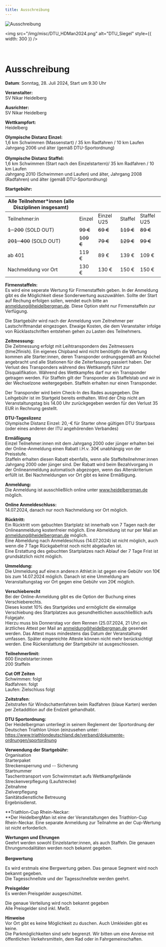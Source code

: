 ```yaml
---
title: Ausschreibung
---
```


![Ausschreibung](/img/banner/Ausschreibung.jpeg)

<img
  src="/img/misc/DTU_HDMan2024.png"
  alt="DTU_Siegel"
  style={{ width: 300 }}
/>
<br />
<br />
<br />

# Ausschreibung

**Datum**: Sonntag, 28. Juli 2024, Start um 9.30 Uhr

**Veranstalter:**\
SV Nikar Heidelberg

**Ausrichter:**\
SV Nikar Heidelberg

**Wettkampfort:**\
Heidelberg

**Olympische Distanz Einzel:**\
1,6 km Schwimmen (Massenstart) / 35 km Radfahren / 10 km Laufen\
Jahrgang 2006 und älter (gemäß DTU-Sportordnung)\
\
**Olympische Distanz Staffel:**\
1,6 km Schwimmen (Start nach den Einzelstartern)/ 35 km Radfahren / 10
km Laufen\
Jahrgang 2010 (Schwimmen und Laufen) und älter, Jahrgang 2008
(Radfahren) und älter (gemäß DTU-Sportordnung)

**Startgebühr:**

| Alle Teilnehmer\*innen (alle Disziplinen insgesamt) |          |            |           |             |
| --------------------------------------------------- | -------- | ---------- | --------- | ----------- |
| Teilnehmer:in                                       | Einzel   | Einzel U25 | Staffel   | Staffel U25 |
| ~~1-200~~ (SOLD OUT)                                | ~~99 €~~ | ~~69 €~~   | ~~119 €~~ | ~~89 €~~    |
| ~~201-400~~ (SOLD OUT)                              |  ~~109 €~~    | ~~79 €~~       | ~~129 €~~     | ~~99 €~~        |
| ab 401                                              | 119 €    | 89 €       | 139 €     | 109 €       |
| Nachmeldung vor Ort                                 | 130 €    | 130 €      | 150 €     | 150 €       |

**Firmenstaffeln:**\
Es wird eine seperate Wertung für Firmenstaffeln geben. In der Anmeldung gibt es die Möglichkeit diese Sonderwertung auszuwählen.
Sollte der Start auf Rechung  erfolgen sollen, wendet euch bitte an anmeldung@heidelbergman.de. Diese Option steht nur Firmenstaffeln zur Verfügung.


Die Startgebühr wird nach der Anmeldung vom Zeitnehmer per
Lastschriftmandat eingezogen. Etwaige Kosten, die dem Veranstalter
infolge von Rücklastschriften entstehen gehen zu Lasten des Teilnehmers.

**Zeitmessung:**\
Die Zeitmessung erfolgt mit Leihtranspondern des Zeitmessers
(time2finish). Ein eigenes Chipband wird nicht benötigtIn die Wertung
kommen alle Starter:innen, deren Transponder ordnungsgemäß am Knöchel
angebracht und alle Stationen für die Zeiterfassung passiert haben. Der
Verlust des Transponders während des Wettkampfs führt zur
Disqualifikation. Während des Wettkampfes darf nur ein Transponder
getragen werden. Für Staffeln gilt der Transponder als Staffelstab und
wir in der Wechselzone weitergegeben. Staffeln erhalten nur einen
Transponder.

Der Transponder wird beim Check-In des Rades ausgegeben. Die Leihgebühr
ist im Startgeld bereits enthalten. Wird der Chip nicht am
Veranstaltungstag bis 14.00 Uhr zurückgegeben werden für den Verlust 35
EUR in Rechnung gestellt.

**DTU-Tageslizenz**\
Olympische Distanz Einzel: 20,-€ für Starter ohne gültigen DTU Startpass
(oder eines anderen der ITU angehörenden Verbandes)

**Ermäßigung**\
Einzel Teilnehmer:innen mit dem Jahrgang 2000 oder jünger erhalten bei
der Online-Anmeldung einen Rabatt i.H.v. 30€ unabhängig von der
Preisstufe.\
Staffeln erhalten diesen Rabatt ebenfalls, wenn alle
Staffelteilnehmer:innen Jahrgang 2000 oder jünger sind. Der Rabatt wird
beim Bezahlvorgang in der Onlineanmeldung automatisch abgezogen, wenn
das Alterskriterium erfüllt ist. Bei Nachmeldungen vor Ort gibt es keine
Ermäßigung.

**Anmeldung:**\
Die Anmeldung ist ausschließlich online unter www.heidelbergman.de
möglich.

**Online Anmeldeschluss:**\
14.07.2024, danach nur noch Nachmeldung vor Ort möglich.

**Rücktritt:**\
Ein Rücktritt vom gebuchten Startplatz ist innerhalb von 7 Tagen nach
der Onlineanmeldung kostenfreier möglich. Eine Abmeldung ist nur per
Mail an anmeldung@heidelbergman.de möglich.\
Eine Abmeldung nach Anmeldeschluss (14.07.2024) ist nicht möglich, auch
wenn die 7 Tage Rückgabefrist noch nicht abgelaufen ist.\
Eine Erstattung des gebuchten Startplatzes nach Ablauf der 7 Tage Frist
ist grundsätzlich nicht möglich.

**Ummeldung:**\
Die Ummeldung auf eine:n andere:n Athlet:in ist gegen eine Gebühr von
10€ bis zum 14.07.2024 möglich. Danach ist eine Ummeldung am
Veranstaltungstag vor Ort gegen eine Gebühr von 20€ möglich.

**Verschieberecht**\
Bei der Online-Anmeldung gibt es die Option der Buchung eines
Verschieberechts.\
Dieses kostet 10% des Startgeldes und ermöglicht die einmalige
Verschiebung des Startplatzes aus gesundheitlichen ausschließlich aufs
Folgejahr.\
Hierzu muss bis Donnerstag vor dem Rennen (25.07.2024, 21 Uhr) ein
ärztliches Attest per Mail an anmeldung@heidelbergman.de gesendet
werden. Das Attest muss mindestens das Datum der Veranstaltung umfassen.
Später eingereichte Atteste können nicht mehr berücksichtigt werden.
Eine Rückerstattung der Startgebühr ist ausgeschlossen.

**Teilnehmerlimit:** \
600 Einzelstarter:innen\
200 Staffeln

**Cut Off Zeiten**\
Schwimmen: folgt\
Radfahren: folgt\
Laufen: Zielschluss folgt

**Zeitstrafen**: \
Zeitstrafen für Windschattenfahren beim Radfahren (blaue Karten) werden
per Zeitaddition auf die Endzeit gehandhabt.

**DTU Sportordnung:**\
Der Heidelbergman unterliegt in seinem Reglement der Sportordnung der
Deutschen Triathlon Union (einzusehen unter:
https://www.triathlondeutschland.de/verband/dokumente-ordnungen/sportordnung

**Verwendung der Startgebühr:**\
Organisation\
Starterpaket\
Streckensperrung und -- Sicherung\
Startnummer\
Taschentransport vom Schwimmstart aufs Wettkampfgelände\
Streckenverpflegung (Laufstrecke)\
Zeitnahme\
Zielverpflegung\
Sanitätsdienstliche Betreuung\
Ergebnisdienst.

**Triathlon-Cup Rhein-Neckar:\
**Der HeidelbergMan ist eine der Veranstaltungen des Triathlon-Cup
Rhein-Neckar. Eine separate Anmeldung zur Teilnahme an der Cup-Wertung
ist nicht erforderlich.

**Wertungen und Ehrungen**\
Geehrt werden sowohl Einzelstarter:innen, als auch Staffeln. Die genauen
Ehrungsmodalitäten werden noch bekannt gegeben.\
\
**Bergwertung**

Es wird erstmals eine Bergwertung geben. Das genaue Segment wird noch
bekannt gegeben.\
Die Tagesschnellste und der Tagesschnellste werden geehrt.

**Preisgelder**\
Es werden Preisgelder ausgeschüttet.

Die genaue Verteilung wird noch bekannt gegeben\
Alle Preisgelder sind inkl. MwSt.

**Hinweise**\
Vor Ort gibt es keine Möglichkeit zu duschen. Auch Umkleiden gibt es
keine.\
Die Parkmöglichkeiten sind sehr begrenzt. Wir bitten um eine Anreise mit
öffentlichen Verkehrsmitteln, dem Rad oder in Fahrgemeinschaften.
